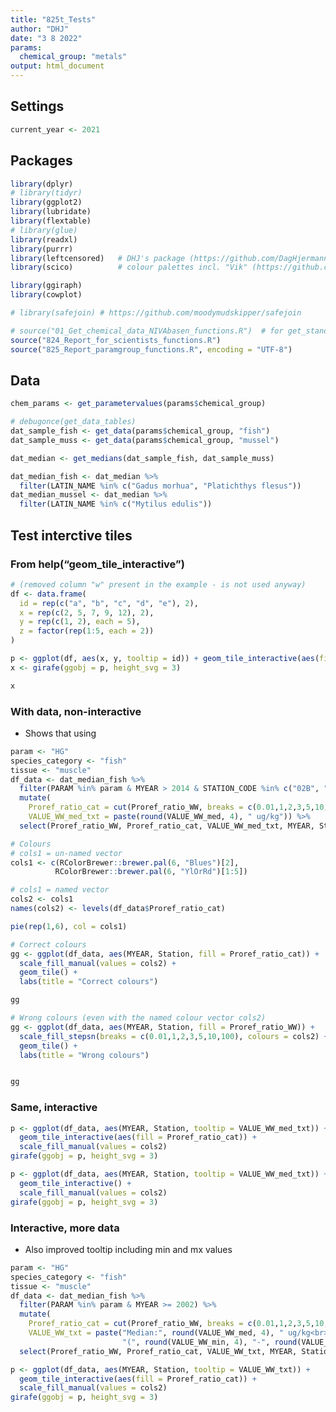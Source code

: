 ```yaml
---
title: "825t_Tests"
author: "DHJ"
date: "3 8 2022"
params:
  chemical_group: "metals"
output: html_document
---
```


## Settings  

```r

current_year <- 2021

```

## Packages  

```r

library(dplyr)
# library(tidyr)
library(ggplot2)
library(lubridate)
library(flextable)
# library(glue)
library(readxl)
library(purrr)
library(leftcensored)   # DHJ's package (https://github.com/DagHjermann/leftcensored)
library(scico)          # colour palettes incl. "Vik" (https://github.com/thomasp85/scico)

library(ggiraph)
library(cowplot)

# library(safejoin) # https://github.com/moodymudskipper/safejoin

# source("01_Get_chemical_data_NIVAbasen_functions.R")  # for get_standard_parametername()
source("824_Report_for_scientists_functions.R")
source("825_Report_paramgroup_functions.R", encoding = "UTF-8")

```

## Data

```r

chem_params <- get_parametervalues(params$chemical_group)

# debugonce(get_data_tables)
dat_sample_fish <- get_data(params$chemical_group, "fish")
dat_sample_muss <- get_data(params$chemical_group, "mussel")

dat_median <- get_medians(dat_sample_fish, dat_sample_muss)

dat_median_fish <- dat_median %>%
  filter(LATIN_NAME %in% c("Gadus morhua", "Platichthys flesus"))
dat_median_mussel <- dat_median %>%
  filter(LATIN_NAME %in% c("Mytilus edulis"))

```


## Test interctive tiles  

### From help("geom_tile_interactive")

```r

# (removed column "w" present in the example - is not used anyway)
df <- data.frame(
  id = rep(c("a", "b", "c", "d", "e"), 2),
  x = rep(c(2, 5, 7, 9, 12), 2),
  y = rep(c(1, 2), each = 5),
  z = factor(rep(1:5, each = 2))
)

p <- ggplot(df, aes(x, y, tooltip = id)) + geom_tile_interactive(aes(fill = z))
x <- girafe(ggobj = p, height_svg = 3)

x

```
### With data, non-interactive   

* Shows that using 
```r

param <- "HG"
species_category <- "fish"
tissue <- "muscle"
df_data <- dat_median_fish %>% 
  filter(PARAM %in% param & MYEAR > 2014 & STATION_CODE %in% c("02B", "30B")) %>%
  mutate(
    Proref_ratio_cat = cut(Proref_ratio_WW, breaks = c(0.01,1,2,3,5,10,100)),
    VALUE_WW_med_txt = paste(round(VALUE_WW_med, 4), " ug/kg")) %>%
  select(Proref_ratio_WW, Proref_ratio_cat, VALUE_WW_med_txt, MYEAR, Station)

# Colours
# cols1 = un-named vector
cols1 <- c(RColorBrewer::brewer.pal(6, "Blues")[2],
          RColorBrewer::brewer.pal(6, "YlOrRd")[1:5])

# cols1 = named vector
cols2 <- cols1
names(cols2) <- levels(df_data$Proref_ratio_cat)

pie(rep(1,6), col = cols1)

# Correct colours
gg <- ggplot(df_data, aes(MYEAR, Station, fill = Proref_ratio_cat)) +
  scale_fill_manual(values = cols2) +
  geom_tile() +
  labs(title = "Correct colours")

gg

# Wrong colours (even with the named colour vector cols2)
gg <- ggplot(df_data, aes(MYEAR, Station, fill = Proref_ratio_WW)) +
  scale_fill_stepsn(breaks = c(0.01,1,2,3,5,10,100), colours = cols2) +
  geom_tile() +
  labs(title = "Wrong colours")


gg

```
### Same, interactive  

```r

p <- ggplot(df_data, aes(MYEAR, Station, tooltip = VALUE_WW_med_txt)) + 
  geom_tile_interactive(aes(fill = Proref_ratio_cat)) +
  scale_fill_manual(values = cols2)
girafe(ggobj = p, height_svg = 3)

```

```r

p <- ggplot(df_data, aes(MYEAR, Station, tooltip = VALUE_WW_med_txt)) + 
  geom_tile_interactive() +
  scale_fill_manual(values = cols2)
girafe(ggobj = p, height_svg = 3)

```


### Interactive, more data    

* Also improved tooltip including min and mx values  

```r

param <- "HG"
species_category <- "fish"
tissue <- "muscle"
df_data <- dat_median_fish %>% 
  filter(PARAM %in% param & MYEAR >= 2002) %>%
  mutate(
    Proref_ratio_cat = cut(Proref_ratio_WW, breaks = c(0.01,1,2,3,5,10,100)),
    VALUE_WW_txt = paste("Median:", round(VALUE_WW_med, 4), " ug/kg<br>", 
                         "(", round(VALUE_WW_min, 4), "-", round(VALUE_WW_max, 4), ")")) %>%
  select(Proref_ratio_WW, Proref_ratio_cat, VALUE_WW_txt, MYEAR, Station)

p <- ggplot(df_data, aes(MYEAR, Station, tooltip = VALUE_WW_txt)) + 
  geom_tile_interactive(aes(fill = Proref_ratio_cat)) +
  scale_fill_manual(values = cols2)
girafe(ggobj = p, height_svg = 3)

```
